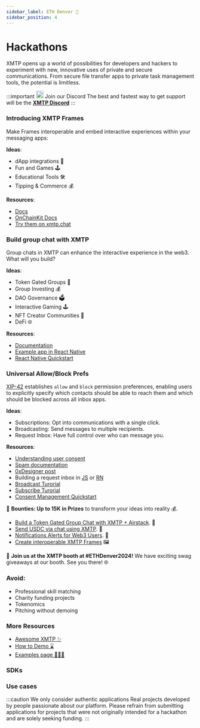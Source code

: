 ```yaml
---
sidebar_label: ETH Denver 🗻
sidebar_position: 4
---
```


# Hackathons

XMTP opens up a world of possibilities for developers and hackers to experiment with new, innovative uses of private and secure communications. From secure file transfer apps to private task management tools, the potential is limitless.

<div class="discord">

:::important <img src="/img/discord.svg" width="20"/> Join our Discord
The best and fastest way to get support will be the [**XMTP Discord**](https://discord.com/invite/xmtp)
:::

</div>

### Introducing XMTP Frames

Make Frames interoperable and embed interactive experiences within your messaging apps:

**Ideas**:

- dApp integrations 🔌
- Fun and Games 🕹️
- Educational Tools 🛠
- Tipping & Commerce 💰

**Resources**:

- [Docs](https://xmtp.org/docs/use-cases/frames)
- [OnChainKit Docs](https://onchainkit.xyz/xmtpkit/introduction)
- [Try them on xmtp.chat](https://xmtp.chat/)

### Build group chat with XMTP

Group chats in XMTP can enhance the interactive experience in the web3. What will you build?

**Ideas**:

- Token Gated Groups 🔐
- Group Investing 💰
- DAO Governance 🗳️
- Interactive Gaming 🕹️
- NFT Creator Communities 🎨
- DeFi 🌐

**Resources**:

- [Documentation](https://xmtp.org/docs/build/groups)
- [Example app in React Native](https://github.com/xmtp-labs/xmtp-inbox-mobile)
- [React Native Quickstart](https://github.com/fabriguespe/xmtp-rn-quickstart)

### Universal Allow/Block Prefs

[XIP-42](https://community.xmtp.org/t/xip-42-universal-allow-and-block-preferences/544) establishes `allow` and `block` permission preferences, enabling users to explicitly specify which contacts should be able to reach them and which should be blocked across all inbox apps.

**Ideas**:

- Subscriptions: Opt into communications with a single click.
- Broadcasting: Send messages to multiple recipients.
- Request Inbox: Have full control over who can message you.

**Resources**:

- [Understanding user consent](/docs/build/user-consent)
- [Spam documentation](/docs/build/spam)
- [0xDesigner post](https://warpcast.com/0xdesigner/0x52fa0e7d)
- Building a request inbox in [JS](/docs/tutorials/portable-consent/request-inbox) or [RN](/docs/tutorials/portable-consent/request-inbox-rn)
- [Broadcast Turorial](/docs/tutorials/portable-consent/broadcast)
- [Subscribe Turorial](/docs/tutorials/portable-consent/subscribe)
- [Consent Management Quickstart](https://github.com/fabriguespe/xmtp-ppp-consent-management)

🎉 **Bounties: Up to 15K in Prizes** to transform your ideas into reality 💰.

- [Build a Token Gated Group Chat with XMTP + Airstack](https://ethdenver2024.devfolio.co/prizes?partner=XMTP). 🚀
- [Send USDC via chat using XMTP](https://ethdenver2024.devfolio.co/prizes?partner=XMTP). 💸
- [Notifications Alerts for Web3 Users](https://ethdenver2024.devfolio.co/prizes?partner=XMTP). 🔔
- [Create interoperable XMTP Frames](https://ethdenver2024.devfolio.co/prizes?partner=XMTP) 🖼️

🐳 **Join us at the XMTP booth at #ETHDenver2024!** We have exciting swag giveaways at our booth. See you there! 🌐

### Avoid:

- Professional skill matching
- Charity funding projects
- Tokenomics
- Pitching without demoing

### More Resources

- [Awesome XMTP ✨](https://github.com/xmtp/awesome-xmtp)
- [How to Demo ⌛️](/how-to-demo)
- [Examples page 👨🏼‍💻](https://xmtp.org/docs/build/get-started/examples)

### SDKs


<SDKs />

### Use cases


<Usecases />


<Bots />

:::caution We only consider authentic applications
Real projects developed by people passionate about our platform. Please
refrain from submitting applications for projects that were not originally
intended for a hackathon and are solely seeking funding.
:::
